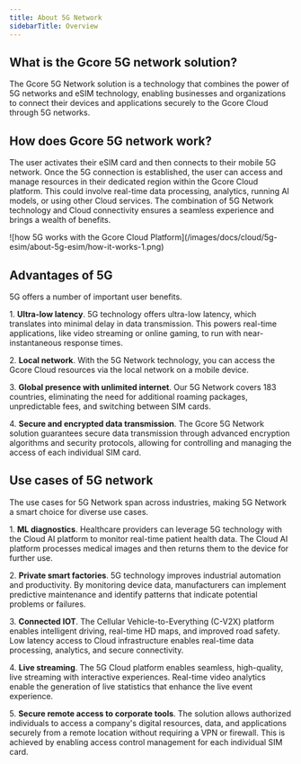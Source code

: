 ---
title: About 5G Network
sidebarTitle: Overview
---

## What is the Gcore 5G network solution?

The Gcore 5G Network solution is a technology that combines the power of 5G networks and eSIM technology, enabling businesses and organizations to connect their devices and applications securely to the Gcore Cloud through 5G networks. 

## How does Gcore 5G network work?

The user activates their eSIM card and then connects to their mobile 5G network. Once the 5G connection is established, the user can access and manage resources in their dedicated region within the Gcore Cloud platform. This could involve real-time data processing, analytics, running AI models, or using other Cloud services. The combination of 5G Network technology and Cloud connectivity ensures a seamless experience and brings a wealth of benefits.


<Frame>![how 5G works with the Gcore Cloud Platform](/images/docs/cloud/5g-esim/about-5g-esim/how-it-works-1.png)</Frame>



## Advantages of 5G

5G offers a number of important user benefits.

1\. **Ultra-low latency**. 5G technology offers ultra-low latency, which translates into minimal delay in data transmission. This powers real-time applications, like video streaming or online gaming, to run with near-instantaneous response times.

2\. **Local network**. With the 5G Network technology, you can access the Gcore Cloud resources via the local network on a mobile device. 

3\. **Global presence with unlimited internet**. Our 5G Network covers 183 countries, eliminating the need for additional roaming packages, unpredictable fees, and switching between SIM cards.

4\. **Secure and encrypted data transmission**. The Gcore 5G Network solution guarantees secure data transmission through advanced encryption algorithms and security protocols, allowing for controlling and managing the access of each individual SIM card.

## Use cases of 5G network

The use cases for 5G Network span across industries, making 5G Network a smart choice for diverse use cases.

1\. **ML diagnostics**. Healthcare providers can leverage 5G technology with the Cloud AI platform to monitor real-time patient health data. The Cloud AI platform processes medical images and then returns them to the device for further use.

2\. **Private smart factories**. 5G technology improves industrial automation and productivity. By monitoring device data, manufacturers can implement predictive maintenance and identify patterns that indicate potential problems or failures.

3\. **Connected IOT**. The Cellular Vehicle-to-Everything (C-V2X) platform enables intelligent driving, real-time HD maps, and improved road safety. Low latency access to Cloud infrastructure enables real-time data processing, analytics, and secure connectivity.

4\. **Live streaming**. The 5G Cloud platform enables seamless, high-quality, live streaming with interactive experiences. Real-time video analytics enable the generation of live statistics that enhance the live event experience.

5\. **Secure remote access to corporate tools**. The solution allows authorized individuals to access a company's digital resources, data, and applications securely from a remote location without requiring a VPN or firewall. This is achieved by enabling access control management for each individual SIM card.